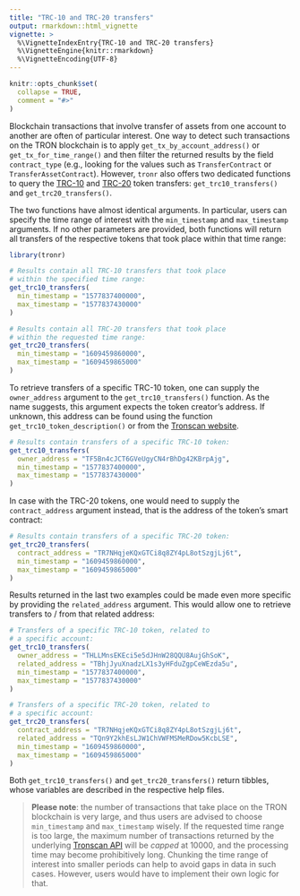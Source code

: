 ```yaml
---
title: "TRC-10 and TRC-20 transfers"
output: rmarkdown::html_vignette
vignette: >
  %\VignetteIndexEntry{TRC-10 and TRC-20 transfers}
  %\VignetteEngine{knitr::rmarkdown}
  %\VignetteEncoding{UTF-8}
---
```


```r
knitr::opts_chunk$set(
  collapse = TRUE,
  comment = "#>"
)
```

Blockchain transactions that involve transfer of assets from one account to another are often of particular interest. One way to detect such transactions on the TRON blockchain is to apply `get_tx_by_account_address()` or `get_tx_for_time_range()` and then filter the returned results by the field `contract_type` (e.g., looking for the values such as `TransferContract` or `TransferAssetContract`). However, `tronr` also offers two dedicated functions to query the [TRC-10](https://developers.tron.network/docs/trc10 "TRC-10 tokens") and [TRC-20](https://developers.tron.network/docs/trc20 "TRC-20 tokens") token transfers: `get_trc10_transfers()` and `get_trc20_transfers()`.

The two functions have almost identical arguments. In particular, users can specify the time range of interest with the `min_timestamp` and `max_timestamp` arguments. If no other parameters are provided, both functions will return all transfers of the respective tokens that took place within that time range:

```r
library(tronr)

# Results contain all TRC-10 transfers that took place
# within the specified time range:
get_trc10_transfers(
  min_timestamp = "1577837400000",
  max_timestamp = "1577837430000"
)

# Results contain all TRC-20 transfers that took place
# within the requested time range:
get_trc20_transfers(
  min_timestamp = "1609459860000",
  max_timestamp = "1609459865000"
)
```

To retrieve transfers of a specific TRC-10 token, one can supply the `owner_address` argument to the `get_trc10_transfers()` function. As the name suggests, this argument expects the token creator's address. If unknown, this address can be found using the function `get_trc10_token_description()` or from the [Tronscan website](https://tronscan.org/#/tokens/list).

```r
# Results contain transfers of a specific TRC-10 token:
get_trc10_transfers(
  owner_address = "TF5Bn4cJCT6GVeUgyCN4rBhDg42KBrpAjg",
  min_timestamp = "1577837400000",
  max_timestamp = "1577837430000"
)
```

In case with the TRC-20 tokens, one would need to supply the `contract_address` argument instead, that is the address of the token's smart contract:

```r
# Results contain transfers of a specific TRC-20 token:
get_trc20_transfers(
  contract_address = "TR7NHqjeKQxGTCi8q8ZY4pL8otSzgjLj6t",
  min_timestamp = "1609459860000",
  max_timestamp = "1609459865000"
)
```

Results returned in the last two examples could be made even more specific by providing the `related_address` argument. This would allow one to retrieve transfers to / from that related address:

```r
# Transfers of a specific TRC-10 token, related to
# a specific account:
get_trc10_transfers(
  owner_address = "THLLMnsEKEci5e5dJHnW28QQU8AujGhSoK",
  related_address = "TBhjJyuXnadzLX1s3yHFduZgpCeWEzda5u",
  min_timestamp = "1577837400000",
  max_timestamp = "1577837430000"
)

# Transfers of a specific TRC-20 token, related to
# a specific account:
get_trc20_transfers(
  contract_address = "TR7NHqjeKQxGTCi8q8ZY4pL8otSzgjLj6t",
  related_address = "TQn9Y2khEsLJW1ChVWFMSMeRDow5KcbLSE",
  min_timestamp = "1609459860000",
  max_timestamp = "1609459865000"
)
```

Both `get_trc10_transfers()` and `get_trc20_transfers()` return tibbles, whose variables are described in the respective help files.

> **Please note**: the number of transactions that take place on the TRON blockchain is very large, and thus users are advised to choose `min_timestamp` and `max_timestamp` wisely. If the requested time range is too large, the maximum number of transactions returned by the underlying [Tronscan API](https://github.com/tronscan/tronscan-frontend/blob/master/document/api.md "Tronscan frontend API") will be *capped* at 10000, and the processing time may become prohibitively long. Chunking the time range of interest into smaller periods can help to avoid gaps in data in such cases. However, users would have to implement their own logic for that.
